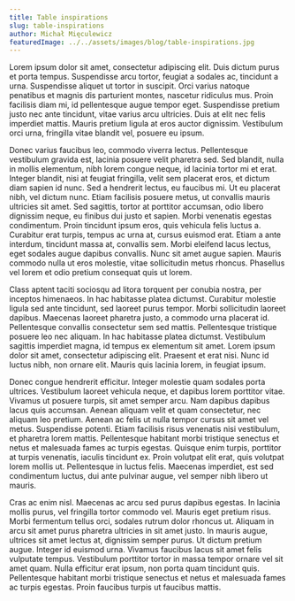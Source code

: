 ```yaml
---
title: Table inspirations
slug: table-inspirations
author: Michał Mięculewicz
featuredImage: ../../assets/images/blog/table-inspirations.jpg
---
```


Lorem ipsum dolor sit amet, consectetur adipiscing elit. Duis dictum purus et porta tempus. Suspendisse arcu tortor, feugiat a sodales ac, tincidunt a urna. Suspendisse aliquet ut tortor in suscipit. Orci varius natoque penatibus et magnis dis parturient montes, nascetur ridiculus mus. Proin facilisis diam mi, id pellentesque augue tempor eget. Suspendisse pretium justo nec ante tincidunt, vitae varius arcu ultricies. Duis at elit nec felis imperdiet mattis. Mauris pretium ligula at eros auctor dignissim. Vestibulum orci urna, fringilla vitae blandit vel, posuere eu ipsum.

Donec varius faucibus leo, commodo viverra lectus. Pellentesque vestibulum gravida est, lacinia posuere velit pharetra sed. Sed blandit, nulla in mollis elementum, nibh lorem congue neque, id lacinia tortor mi et erat. Integer blandit, nisi at feugiat fringilla, velit sem placerat eros, et dictum diam sapien id nunc. Sed a hendrerit lectus, eu faucibus mi. Ut eu placerat nibh, vel dictum nunc. Etiam facilisis posuere metus, ut convallis mauris ultricies sit amet. Sed sagittis, tortor at porttitor accumsan, odio libero dignissim neque, eu finibus dui justo et sapien. Morbi venenatis egestas condimentum. Proin tincidunt ipsum eros, quis vehicula felis luctus a. Curabitur erat turpis, tempus ac urna at, cursus euismod erat. Etiam a ante interdum, tincidunt massa at, convallis sem. Morbi eleifend lacus lectus, eget sodales augue dapibus convallis. Nunc sit amet augue sapien. Mauris commodo nulla ut eros molestie, vitae sollicitudin metus rhoncus. Phasellus vel lorem et odio pretium consequat quis ut lorem.

Class aptent taciti sociosqu ad litora torquent per conubia nostra, per inceptos himenaeos. In hac habitasse platea dictumst. Curabitur molestie ligula sed ante tincidunt, sed laoreet purus tempor. Morbi sollicitudin laoreet dapibus. Maecenas laoreet pharetra justo, a commodo urna placerat id. Pellentesque convallis consectetur sem sed mattis. Pellentesque tristique posuere leo nec aliquam. In hac habitasse platea dictumst. Vestibulum sagittis imperdiet magna, id tempus ex elementum sit amet. Lorem ipsum dolor sit amet, consectetur adipiscing elit. Praesent et erat nisi. Nunc id luctus nibh, non ornare elit. Mauris quis lacinia lorem, in feugiat ipsum.

Donec congue hendrerit efficitur. Integer molestie quam sodales porta ultrices. Vestibulum laoreet vehicula neque, et dapibus lorem porttitor vitae. Vivamus ut posuere turpis, sit amet semper arcu. Nam dapibus dapibus lacus quis accumsan. Aenean aliquam velit et quam consectetur, nec aliquam leo pretium. Aenean ac felis ut nulla tempor cursus sit amet vel metus. Suspendisse potenti. Etiam facilisis risus venenatis nisi vestibulum, et pharetra lorem mattis. Pellentesque habitant morbi tristique senectus et netus et malesuada fames ac turpis egestas. Quisque enim turpis, porttitor at turpis venenatis, iaculis tincidunt ex. Proin volutpat elit erat, quis volutpat lorem mollis ut. Pellentesque in luctus felis. Maecenas imperdiet, est sed condimentum luctus, dui ante pulvinar augue, vel semper nibh libero ut mauris.

Cras ac enim nisl. Maecenas ac arcu sed purus dapibus egestas. In lacinia mollis purus, vel fringilla tortor commodo vel. Mauris eget pretium risus. Morbi fermentum tellus orci, sodales rutrum dolor rhoncus ut. Aliquam in arcu sit amet purus pharetra ultricies in sit amet justo. In mauris augue, ultrices sit amet lectus at, dignissim semper purus. Ut dictum pretium augue. Integer id euismod urna. Vivamus faucibus lacus sit amet felis vulputate tempus. Vestibulum porttitor tortor in massa tempor ornare vel sit amet quam. Nulla efficitur erat ipsum, non porta quam tincidunt quis. Pellentesque habitant morbi tristique senectus et netus et malesuada fames ac turpis egestas. Proin faucibus turpis ut faucibus mattis.
